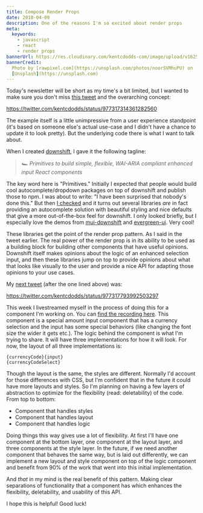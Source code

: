 ```yaml
---
title: Compose Render Props
date: 2018-04-09
description: One of the reasons I'm so excited about render props
meta:
  keywords:
    - javascript
    - react
    - render props
bannerUrl: https://res.cloudinary.com/kentcdodds-com/image/upload/v1625032617/kentcdodds.com/content/blog/compose-render-props/banner.jpg
bannerCredit:
  Photo by [rawpixel.com](https://unsplash.com/photos/noorSVMhuPU) on
  [Unsplash](https://unsplash.com)
---
```


Today's newsletter will be short as my time's a bit limited, but I wanted to
make sure you don't miss
[this tweet](https://twitter.com/kentcdodds/status/977317314361282560) and the
overarching concept:

https://twitter.com/kentcdodds/status/977317314361282560

The example itself is a little unimpressive from a user experience standpoint
(it's based on someone else's actual use-case and I didn't have a chance to
update it to look pretty). But the underlying code there is what I want to talk
about.

When I created [downshift](https://github.com/downshift-js/downshift), I gave it
the following tagline:

> _🏎 Primitives to build simple, flexible, WAI-ARIA compliant enhanced input
> React components_

The key word here is "Primitives." Initially I expected that people would build
cool autocomplete/dropdown packages on top of downshift and publish those to
npm. I was about to write: "I have been surprised that nobody's done this." But
then [I checked](https://www.npmjs.com/browse/depended/downshift) and it turns
out several libraries _are_ in fact providing an autocomplete solution with
beautiful styling and nice defaults that give a more out-of-the-box feel for
downshift. I only looked briefly, but I especially love the demos from
[mui-downshift](https://techniq.github.io/mui-downshift/?selectedKind=Input&selectedStory=do%20not%20show%20menu%20on%20focus&full=0&down=1&left=1&panelRight=0&downPanel=storybook%2Factions%2Factions-panel)
and
[evergreen-ui](https://segmentio.github.io/evergreen/?selectedKind=autocomplete&selectedStory=Autocomplete&full=0&down=0&left=1&panelRight=0&downPanel=storybook%2Factions%2Factions-panel).
Very cool!

These libraries get the point of the render prop pattern. As I said in the tweet
earlier. The real power of the render prop is in its ability to be used as a
building block for building other components that have useful opinions.
Downshift itself makes opinions about the logic of an enhanced selection input,
and then these libraries jump on top to provide opinions about what that looks
like visually to the user and provide a nice API for adapting those opinions to
your use cases.

My [next tweet](https://twitter.com/kentcdodds/status/977317793992503297) (after
the one lined above) was:

https://twitter.com/kentcdodds/status/977317793992503297

This week I livestreamed myself in the process of doing this for a component I'm
working on. You can
[find the recording here](https://youtu.be/a7OhAQIx3xc?list=PLV5CVI1eNcJh5CTgArGVwANebCrAh2OUE).
This component is a special amount input component that has a currency selection
and the input has some special behaviors (like changing the font size the wider
it gets etc.). The logic behind the component is what I'm trying to share. It
will have three implementations for how it will look. For now, the layout of all
three implementations is:

```
{currencyCode}{input}
{currencyCodeSelect}
```

Though the layout is the same, the styles are different. Normally I'd account
for those differences with CSS, but I'm confident that in the future it could
have more layouts and styles. So I'm planning on having a few layers of
abstraction to optimize for the flexibility (read: deletability) of the code.
From top to bottom:

- Component that handles styles
- Component that handles layout
- Component that handles logic

Doing things this way gives use a lot of flexibility. At first I'll have one
component at the bottom layer, one component at the layout layer, and three
components at the style layer. In the future, if we need another component that
behaves the same way, but is laid out differently, we can implement a new layout
and style component on top of the logic component and benefit from 90% of the
work that went into this initial implementation.

And _that_ in my mind is the real benefit of this pattern. Making clear
separations of functionality that a component has which enhances the
flexibility, deletability, and usability of this API.

I hope this is helpful! Good luck!
